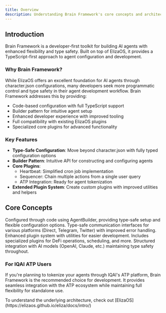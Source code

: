 ```yaml
---
title: Overview
description: Understanding Brain Framework's core concepts and architecture
---
```



## Introduction

Brain Framework is a developer-first toolkit for building AI agents with enhanced flexibility and type safety. Built on top of ElizaOS, it provides a TypeScript-first approach to agent configuration and development.

### Why Brain Framework?

While ElizaOS offers an excellent foundation for AI agents through character.json configurations, many developers seek more programmatic control and type safety in their agent development workflow. Brain Framework addresses this by providing:

- Code-based configuration with full TypeScript support
- Builder pattern for intuitive agent setup
- Enhanced developer experience with improved tooling
- Full compatibility with existing ElizaOS plugins
- Specialized core plugins for advanced functionality

### Key Features

- **Type-Safe Configuration**: Move beyond character.json with fully typed configuration options
- **Builder Pattern**: Intuitive API for constructing and configuring agents
- **Core Plugins**:
  - Heartbeat: Simplified cron job implementation
  - Sequencer: Chain multiple actions from a single user query
  - ATP Integration: Ready for agent tokenization
- **Extended Plugin System**: Create custom plugins with improved utilities and helpers

## Core Concepts

<CardGrid>
  <Card title="Agent" icon="comment-alt">
    Configured through code using AgentBuilder, providing type-safe setup and flexible configuration options.
  </Card>

  <Card title="Clients" icon="random">
    Type-safe communication interfaces for various platforms (Direct, Telegram, Twitter) with improved error handling.
  </Card>

  <Card title="Plugins" icon="puzzle">
    Enhanced plugin system with utilities for easier development. Includes specialized plugins for DeFi operations, scheduling, and more.
  </Card>

  <Card title="Model Providers" icon="setting">
    Structured integration with AI models (OpenAI, Claude, etc.) maintaining type safety throughout.
  </Card>
</CardGrid>

### For IQAI ATP Users

If you're planning to tokenize your agents through IQAI's ATP platform, Brain Framework is the recommended choice for development. It provides seamless integration with the ATP ecosystem while maintaining full flexibility for standalone use.

<Aside title="Further Reading" type="tip">
  To understand the underlying architecture, check out [ElizaOS](https://elizaos.github.io/eliza/docs/intro/)
</Aside>
